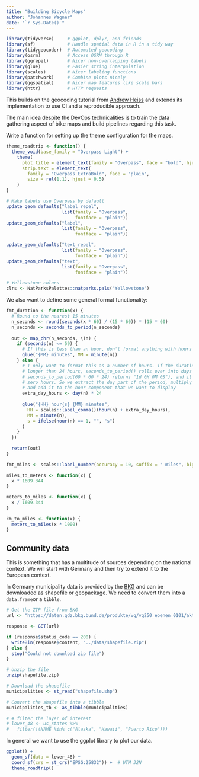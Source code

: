 ```yaml
---
title: "Building Bicycle Maps"
author: "Johannes Wagner"
date: "`r Sys.Date()`"
---
```


```r
library(tidyverse)     # ggplot, dplyr, and friends
library(sf)            # Handle spatial data in R in a tidy way
library(tidygeocoder)  # Automated geocoding
library(osrm)          # Access OSRM through R
library(ggrepel)       # Nicer non-overlapping labels
library(glue)          # Easier string interpolation
library(scales)        # Nicer labeling functions
library(patchwork)     # Combine plots nicely
library(ggspatial)     # Nicer map features like scale bars
library(httr)          # HTTP requests
```

This builds on the geocoding tutorial from [Andrew Heiss](https://www.andrewheiss.com/blog/2023/06/01/geocoding-routing-openstreetmap-r/) and extends its 
implementation to use CI and a reproducible approach.

The main idea despite the DevOps technicalities is to train the data gathering aspect of bike maps and build pipelines regarding this task.

Write a function for setting up the theme configuration for the maps.

```r
theme_roadtrip <- function() {
  theme_void(base_family = "Overpass Light") +
    theme(
      plot.title = element_text(family = "Overpass", face = "bold", hjust = 0.5),
      strip.text = element_text(
        family = "Overpass ExtraBold", face = "plain",
        size = rel(1.1), hjust = 0.5)
    )
}

# Make labels use Overpass by default
update_geom_defaults("label_repel", 
                     list(family = "Overpass",
                          fontface = "plain"))
update_geom_defaults("label", 
                     list(family = "Overpass",
                          fontface = "plain"))

update_geom_defaults("text_repel", 
                     list(family = "Overpass",
                          fontface = "plain"))
update_geom_defaults("text", 
                     list(family = "Overpass",
                          fontface = "plain"))

# Yellowstone colors
clrs <- NatParksPalettes::natparks.pals("Yellowstone")
```

We also want to define some general format functionality: 

```r
fmt_duration <- function(x) {
  # Round to the nearest 15 minutes
  n_seconds <- round(seconds(x * 60) / (15 * 60)) * (15 * 60)
  n_seconds <- seconds_to_period(n_seconds)
  
  out <- map_chr(n_seconds, \(n) {
    if (seconds(n) <= 59) {
      # If this is less than an hour, don't format anything with hours
      glue("{MM} minutes", MM = minute(n))
    } else {
      # I only want to format this as a number of hours. If the duration is
      # longer than 24 hours, seconds_to_period() rolls over into days (i.e.
      # seconds_to_period(60 * 60 * 24) returns "1d 0H 0M 0S"), and it shows
      # zero hours. So we extract the day part of the period, multiply it by 24,
      # and add it to the hour component that we want to display
      extra_day_hours <- day(n) * 24
  
      glue("{HH} hour{s} {MM} minutes",
        HH = scales::label_comma()(hour(n) + extra_day_hours),
        MM = minute(n),
        s = ifelse(hour(n) == 1, "", "s")
      )
    }
  })
  
  return(out)
}

fmt_miles <- scales::label_number(accuracy = 10, suffix = " miles", big.mark = ",")

miles_to_meters <- function(x) {
  x * 1609.344
}

meters_to_miles <- function(x) {
  x / 1609.344
}

km_to_miles <- function(x) {
  meters_to_miles(x * 1000)
}
```

## Community data

This is something that has a multitude of sources depending on the national context. We will start with Germany and then try to extend it to the European context.

In Germany municipality data is provided by the [BKG](https://gdz.bkg.bund.de/index.php/default/digitale-geodaten/verwaltungsgebiete/verwaltungsgebiete-1-250-000-stand-01-01-vg250-01-01.html) and can be downloaded
as shapefile or geopackage. We need to convert them into a `data.frame`or a `tibble`.

```r
# Get the ZIP file from BKG
url <- "https://daten.gdz.bkg.bund.de/produkte/vg/vg250_ebenen_0101/aktuell/vg250_01-01.utm32s.shape.ebenen.zip"

response <- GET(url)

if (response$status_code == 200) {
  writeBin(response$content, "../data/shapefile.zip")
} else {
  stop("Could not download zip file")
}

# Unzip the file
unzip(shapefile.zip)

# Download the shapefile
municipalities <- st_read("shapefile.shp")

# Convert the shapefile into a tibble
municipalities_tb <- as_tibble(municipalities)

# # filter the layer of interest
# lower_48 <- us_states %>% 
#   filter(!(NAME %in% c("Alaska", "Hawaii", "Puerto Rico")))
```

In general we want to use the ggplot library to plot our data.

```r
ggplot() + 
  geom_sf(data = lower_48) +
  coord_sf(crs = st_crs("EPSG:25832")) +  # UTM 32N
  theme_roadtrip()
```